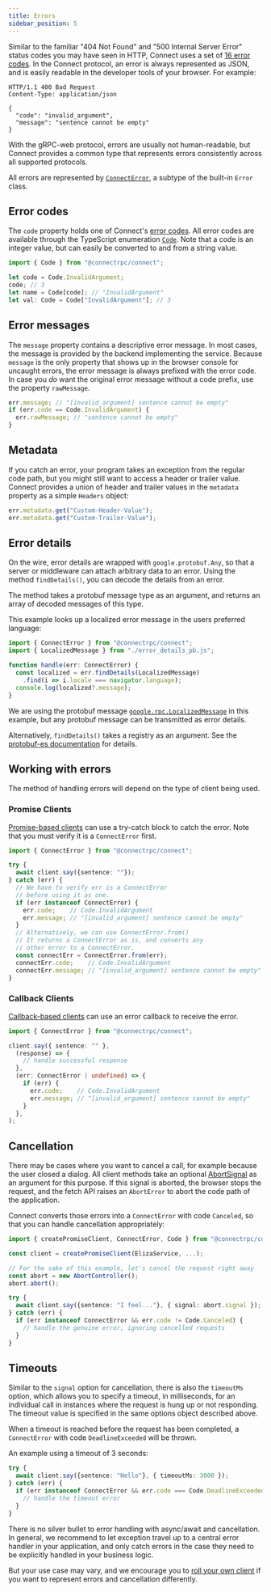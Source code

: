 ```yaml
---
title: Errors
sidebar_position: 5
---
```



<!--
TODO

- explain timeoutMs
- explain assertion alternative and connectErrorFromReason() ?
- link to mapped clients for Either or neverthrow?

-->



Similar to the familiar "404 Not Found" and "500 Internal Server Error" status
codes you may have seen in HTTP, Connect uses a set of [16 error codes](/docs/protocol#error-codes).
In the Connect protocol, an error is always represented as JSON, and is easily
readable in the developer tools of your browser. For example:

```
HTTP/1.1 400 Bad Request
Content-Type: application/json

{
  "code": "invalid_argument",
  "message": "sentence cannot be empty"
}
```

With the gRPC-web protocol, errors are usually not human-readable, but
Connect provides a common type that represents errors consistently across
all supported protocols.

All errors are represented by [`ConnectError`](https://github.com/connectrpc/connect-es/blob/1c1dc4cfd300e120d07a486f488d5693139f9dee/packages/connect/src/connect-error.ts#L27),
a subtype of the built-in `Error` class.

## Error codes

The `code` property holds one of Connect's [error codes](/docs/protocol#error-codes).
All error codes are available through the TypeScript enumeration [`Code`](https://github.com/connectrpc/connect-es/blob/1c1dc4cfd300e120d07a486f488d5693139f9dee/packages/connect/src/code.ts#L16).
Note that a code is an integer value, but can easily be converted to and
from a string value.

```ts
import { Code } from "@connectrpc/connect";

let code = Code.InvalidArgument;
code; // 3
let name = Code[code]; // "InvalidArgument"
let val: Code = Code["InvalidArgument"]; // 3
```


## Error messages

The `message` property contains a descriptive error message. In most cases,
the message is provided by the backend implementing the service. Because
`message` is the only property that shows up in the browser console for
uncaught errors, the error message is always prefixed with the error code.
In case you _do_ want the original error message without a code prefix, use
the property `rawMessage`.

```ts
err.message; // "[invalid_argument] sentence cannot be empty"
if (err.code == Code.InvalidArgument) {
  err.rawMessage; // "sentence cannot be empty"
}
```


## Metadata

If you catch an error, your program takes an exception from the regular code
path, but you might still want to access a header or trailer value. Connect
provides a union of header and trailer values in the `metadata` property as a
simple `Headers` object:

```ts
err.metadata.get("Custom-Header-Value");
err.metadata.get("Custom-Trailer-Value");
```


## Error details

On the wire, error details are wrapped with `google.protobuf.Any`, so that a
server or middleware can attach arbitrary data to an error. Using the method
`findDetails()`, you can decode the details from an error.

The method takes a protobuf message type as an argument, and returns an array
of decoded messages of this type.

This example looks up a localized error message in the users preferred
language:

```ts
import { ConnectError } from "@connectrpc/connect";
import { LocalizedMessage } from "./error_details_pb.js";

function handle(err: ConnectError) {
  const localized = err.findDetails(LocalizedMessage)
    .find(i => i.locale === navigator.language);
  console.log(localized?.message);
}
```

We are using the protobuf message [`google.rpc.LocalizedMessage`](https://buf.build/googleapis/googleapis/file/main:google/rpc/error_details.proto#L241)
in this example, but any protobuf message can be transmitted as error details.

Alternatively, `findDetails()` takes a registry as an argument. See the
[protobuf-es documentation](https://github.com/bufbuild/protobuf-es/blob/main/docs/runtime_api.md#registries)
for details.



## Working with errors

The method of handling errors will depend on the type of client being used.

### Promise Clients

[Promise-based clients](./using-clients#promises) can use a try-catch block to catch the error. Note that you must
verify it is a `ConnectError` first.

```ts
import { ConnectError } from "@connectrpc/connect";

try {
  await client.say({sentence: ""});
} catch (err) {
  // We have to verify err is a ConnectError
  // before using it as one.
  if (err instanceof ConnectError) {
    err.code;    // Code.InvalidArgument
    err.message; // "[invalid_argument] sentence cannot be empty"
  }
  // Alternatively, we can use ConnectError.from()
  // It returns a ConnectError as is, and converts any
  // other error to a ConnectError.
  const connectErr = ConnectError.from(err);
  connectErr.code;    // Code.InvalidArgument
  connectErr.message; // "[invalid_argument] sentence cannot be empty"
}
```

### Callback Clients

[Callback-based clients](./using-clients#callbacks) can use an error callback to receive the error.

```ts
import { ConnectError } from "@connectrpc/connect";

client.say({ sentence: "" },
  (response) => {
    // handle successful response
  },
  (err: ConnectError | undefined) => {
    if (err) {
      err.code;    // Code.InvalidArgument
      err.message; // "[invalid_argument] sentence cannot be empty"
    }
  },
);
```



## Cancellation

There may be cases where you want to cancel a call, for example because the
user closed a dialog. All client methods take an optional [AbortSignal](https://developer.mozilla.org/en-US/docs/Web/API/AbortSignal)
as an argument for this purpose. If this signal is aborted, the browser stops
the request, and the fetch API raises an `AbortError` to abort the code path
of the application.

Connect converts those errors into a `ConnectError` with code `Canceled`,
so that you can handle cancellation appropriately:

```ts
import { createPromiseClient, ConnectError, Code } from "@connectrpc/connect";

const client = createPromiseClient(ElizaService, ...);

// For the sake of this example, let's cancel the request right away
const abort = new AbortController();
abort.abort();

try {
  await client.say({sentence: "I feel..."}, { signal: abort.signal });
} catch (err) {
  if (err instanceof ConnectError && err.code != Code.Canceled) {
    // handle the genuine error, ignoring cancelled requests
  }
}
```

## Timeouts

Similar to the `signal` option for cancellation, there is also the `timeoutMs` option, which
allows you to specify a timeout, in milliseconds, for an individual call in instances
where the request is hung up or not responding. The timeout value is specified in the same
options object described above.

When a timeout is reached before the request has been completed, a `ConnectError` with code `DeadlineExceeded` will
be thrown.

An example using a timeout of 3 seconds:

```ts
try {
  await client.say({sentence: "Hello"}, { timeoutMs: 3000 });
} catch (err) {
  if (err instanceof ConnectError && err.code === Code.DeadlineExceeded) {
    // handle the timeout error
  }
}
```







There is no silver bullet to error handling with async/await and cancellation.
In general, we recommend to let exception travel up to a central error handler
in your application, and only catch errors in the case they need to be
explicitly handled in your business logic.

But your use case may vary, and we encourage you to [roll your own client](/docs/web/using-clients#roll-your-own-client)
if you want to represent errors and cancellation differently.
